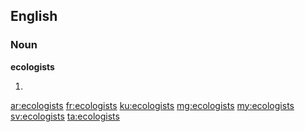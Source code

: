 ==English==

===Noun===
'''ecologists'''

# {{plural of|ecologist}}

[[ar:ecologists]]
[[fr:ecologists]]
[[ku:ecologists]]
[[mg:ecologists]]
[[my:ecologists]]
[[sv:ecologists]]
[[ta:ecologists]]